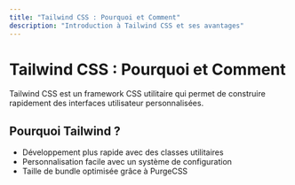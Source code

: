 ```yaml
---
title: "Tailwind CSS : Pourquoi et Comment"
description: "Introduction à Tailwind CSS et ses avantages"
---
```


# Tailwind CSS : Pourquoi et Comment

Tailwind CSS est un framework CSS utilitaire qui permet de construire rapidement des interfaces utilisateur personnalisées.

## Pourquoi Tailwind ?

- Développement plus rapide avec des classes utilitaires
- Personnalisation facile avec un système de configuration
- Taille de bundle optimisée grâce à PurgeCSS
